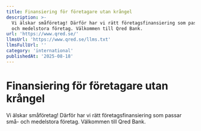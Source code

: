 ```yaml
---
title: Finansiering för företagare utan krångel
description: >-
  Vi älskar småföretag! Därför har vi rätt företagsfinansiering som passar små-
  och medelstora företag. Välkommen till Qred Bank.
url: 'https://www.qred.se/'
llmsUrl: 'https://www.qred.se/llms.txt'
llmsFullUrl: ''
category: 'international'
publishedAt: '2025-08-18'
---
```


# Finansiering för företagare utan krångel

Vi älskar småföretag! Därför har vi rätt företagsfinansiering som passar små- och medelstora företag. Välkommen till Qred Bank.

